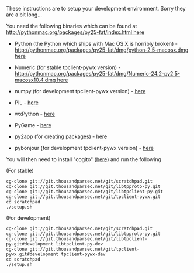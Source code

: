These instructions are to setup your development environment. Sorry they are a bit long...
        
You need the following binaries which can be found at [[http://pythonmac.org/packages/py25-fat/index.html here]]
        
* Python (the Python which ships with Mac OS X is horribly broken) - [[http://pythonmac.org/packages/py25-fat/dmg/python-2.5-macosx.dmg here]]
        
* Numeric (for stable tpclient-pywx version) -       [[http://pythonmac.org/packages/py25-fat/dmg/Numeric-24.2-py2.5-macosx10.4.dmg here]]
        
* numpy (for development tpclient-pywx version) -        [http://pythonmac.org/packages/py25-fat/mpkg/numpy-1.0.3-py2.5-macosx10.4.mpkg.zip here]
        
* PIL -         [http://pythonmac.org/packages/py25-fat/dmg/PIL-1.1.6-py2.5-macosx10.4-2007-05-18.dmg here]
        
* wxPython -        [http://pythonmac.org/packages/py25-fat/dmg/wxPython2.8-osx-unicode-2.8.3.0-universal10.4-py2.5.dmg here]

* PyGame -        [http://pythonmac.org/packages/py25-fat/dmg/wxPython2.8-osx-unicode-2.8.3.0-universal10.4-py2.5.dmg here]

* py2app (for creating packages)  - [http://svn.pythonmac.org/py2app/py2app/trunk/doc/index.html here]
        
* pybonjour (for development tpclient-pywx version) - [http://o2s.csail.mit.edu/o2s-wiki/pybonjour here]

You will then need to install "cogito" ([http://www.dpompa.com/git-1.5.2.2.dmg here]) and run the following

(For stable)
<pre>
cg-clone git://git.thousandparsec.net/git/scratchpad.git
cg-clone git://git.thousandparsec.net/git/libtpproto-py.git
cg-clone git://git.thousandparsec.net/git/libtpclient-py.git
cg-clone git://git.thousandparsec.net/git/tpclient-pywx.git
cd scratchpad
./setup.sh
</pre>

(For development)
<pre>
cg-clone git://git.thousandparsec.net/git/scratchpad.git
cg-clone git://git.thousandparsec.net/git/libtpproto-py.git
cg-clone git://git.thousandparsec.net/git/libtpclient-py.git#development libtpclient-py-dev
cg-clone git://git.thousandparsec.net/git/tpclient-pywx.git#development tpclient-pywx-dev
cd scratchpad
./setup.sh
</pre>